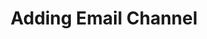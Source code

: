 ---
title: "Adding Email Channel"
sidebarTitle: "Adding Email Channel"
description: "Learn how to add the Email channel to your application"
---